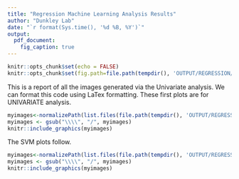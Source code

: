 ---
title: "Regression Machine Learning Analysis Results"
author: "Dunkley Lab"
date: "`r format(Sys.time(), '%d %B, %Y')`"
output: 
  pdf_document:
    fig_caption: true
---

```{r setup, include=FALSE}
knitr::opts_chunk$set(echo = FALSE)
knitr::opts_chunk$set(fig.path=file.path(tempdir(), 'OUTPUT/REGRESSION/UNIVARIATE/'), echo = FALSE)
```


This is a report of all the images generated via the Univariate analysis. We can format this code using LaTex formatting. These first plots are for UNIVARIATE analysis.

```{r, echo=FALSE}
myimages<-normalizePath(list.files(file.path(tempdir(), 'OUTPUT/REGRESSION/UNIVARIATE/'), pattern = ".pdf", full.names = TRUE))
myimages <- gsub("\\\\", "/", myimages)
knitr::include_graphics(myimages)
```

The SVM plots follow.


```{r, echo=FALSE}
myimages<-normalizePath(list.files(file.path(tempdir(), 'OUTPUT/REGRESSION/ML_SVM/'), pattern = ".pdf", full.names = TRUE))
myimages <- gsub("\\\\", "/", myimages)
knitr::include_graphics(myimages)
```
